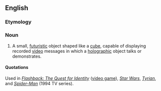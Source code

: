 ==English==

===Etymology===
{{prefix|holo|cube}}

===Noun===
{{en-noun}}

# {{science fiction}} A small, [[futuristic]] object shaped like a [[cube]], capable of displaying recorded [[video]] messages in which a [[holographic]] object talks or demonstrates.

====Quotations====
Used in ''[[w:Flashback: The Quest for Identity|Flashback: The Quest for Identity]]'' ([[video game]]), ''[[w:Star Wars|Star Wars]]'', ''[[w:Tyrian (video game)|Tyrian]]'', and ''[[w:Spider-Man (1994 TV series)|Spider-Man]]'' (1994 TV series).